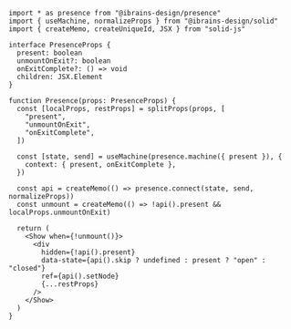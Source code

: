 ```tsx
import * as presence from "@ibrains-design/presence"
import { useMachine, normalizeProps } from "@ibrains-design/solid"
import { createMemo, createUniqueId, JSX } from "solid-js"

interface PresenceProps {
  present: boolean
  unmountOnExit?: boolean
  onExitComplete?: () => void
  children: JSX.Element
}

function Presence(props: PresenceProps) {
  const [localProps, restProps] = splitProps(props, [
    "present",
    "unmountOnExit",
    "onExitComplete",
  ])

  const [state, send] = useMachine(presence.machine({ present }), {
    context: { present, onExitComplete },
  })

  const api = createMemo(() => presence.connect(state, send, normalizeProps))
  const unmount = createMemo(() => !api().present && localProps.unmountOnExit)

  return (
    <Show when={!unmount()}>
      <div
        hidden={!api().present}
        data-state={api().skip ? undefined : present ? "open" : "closed"}
        ref={api().setNode}
        {...restProps}
      />
    </Show>
  )
}
```
